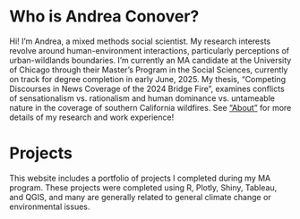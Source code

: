 # Who is Andrea Conover?
Hi! I'm Andrea, a mixed methods social scientist. My research interests revolve around human-environment interactions, particularly perceptions of urban-wildlands boundaries. I'm currently an MA candidate at the University of Chicago through their Master's Program in the Social Sciences, currently on track for degree completion in early June, 2025. My thesis, "Competing Discourses in News Coverage of the 2024 Bridge Fire", examines conflicts of sensationalism vs. rationalism and human dominance vs. untameable nature in the coverage of southern California wildfires. See ["About"](https://andreaconover.github.io/about.html) for more details of my research and work experience!


# Projects
This website includes a portfolio of projects I completed during my MA program. These projects were completed using R, Plotly, Shiny, Tableau, and QGIS, and many are generally related to general climate change or environmental issues.